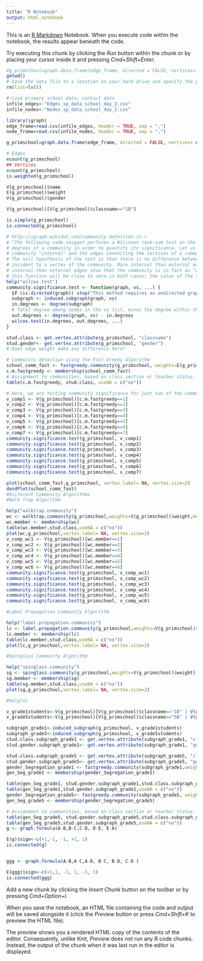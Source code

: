 ```yaml
---
title: "R Notebook"
output: html_notebook
---
```


This is an [R Markdown](http://rmarkdown.rstudio.com) Notebook. When you execute code within the notebook, the results appear beneath the code. 

Try executing this chunk by clicking the *Run* button within the chunk or by placing your cursor inside it and pressing *Cmd+Shift+Enter*. 

```r
#g_primschool=graph.data.frame(edge_frame, directed = FALSE, vertices= node_frame)
getwd()
# Save the data file to a location on your hard drive and specify the path here (Windows systems use forward slashes)
rm(list=ls())  

# Load primary school data, contact data
infile_edges<-"Edges_sp_data_school_day_2.csv"
infile_nodes<-"Nodes_sp_data_school_day_2.csv"

library(igraph)
edge_frame=read.csv(infile_edges, header = TRUE, sep = ",")
node_frame=read.csv(infile_nodes, header = TRUE, sep = ",")

g_primschool=graph.data.frame(edge_frame, directed = FALSE, vertices= node_frame)
```



```r
# Edges
ecount(g_primschool)
## Vertices
vcount(g_primschool)
is.weighted(g_primschool)

V(g_primschool)$name
E(g_primschool)$weight
V(g_primschool)$gender

V(g_primschool)[V(g_primschool)$classname=="1B"]

is.simple(g_primschool)
is.connected(g_primschool)
```

```r
# http://igraph.wikidot.com/community-detection-in-r
# "The following code snippet performs a Wilcoxon rank-sum test on the "internal" and "external"
# degrees of a community in order to quantify its significance. Let us call the edges within a 
# community "internal" and the edges connecting the vertices of a community with the rest of the graph "external".
# The null hypothesis of the test is that there is no difference between the number of "internal" and "external" edges 
# incident to a vertex of the community. More internal than external edges show that the community is significant; less 
# internal than external edges show that the community is in fact an "anti-community". The p-value of the test performed by 
# this function will be close to zero in both cases; the value of the test statistic tells us whether we have a community or an anti-community."
help("wilcox.test")
community.significance.test <- function(graph, vs, ...) {
  if (is.directed(graph)) stop("This method requires an undirected graph")
  subgraph <- induced.subgraph(graph, vs)
  in.degrees <- degree(subgraph)
  # Total degree among nodes in the vs list, minus the degree within the subgraph 
  out.degrees <- degree(graph, vs) - in.degrees
  wilcox.test(in.degrees, out.degrees, ...)
}
```

```r
stud.class <- get.vertex.attribute(g_primschool, "classname")
stud.gender<- get.vertex.attribute(g_primschool, "gender")
# Does edge weight make any difference here?
```


```r
# Community detection using the Fast Greedy Algorithm
school_comm_fast <- fastgreedy.community(g_primschool, weights=E(g_primschool)$weight)
c.m.fastgreedy <- membership(school_comm_fast)
# Assignment to communities, based on class section or teacher status. This analysis can be extended to gender (see below).
table(c.m.fastgreedy, stud.class, useNA = c("no"))
```


```r
# Here, we are testing community significance for just two of the communities. Students will complete tests for the remainder of communities for each algorithm. 
v_comp1 <- V(g_primschool)[c.m.fastgreedy==1]
v_comp2 <- V(g_primschool)[c.m.fastgreedy==2]
v_comp3 <- V(g_primschool)[c.m.fastgreedy==3]
v_comp4 <- V(g_primschool)[c.m.fastgreedy==4]
v_comp5 <- V(g_primschool)[c.m.fastgreedy==5]
v_comp6 <- V(g_primschool)[c.m.fastgreedy==6]
v_comp7 <- V(g_primschool)[c.m.fastgreedy==7]
community.significance.test(g_primschool, v_comp1)
community.significance.test(g_primschool, v_comp2)
community.significance.test(g_primschool, v_comp3)
community.significance.test(g_primschool, v_comp4)
community.significance.test(g_primschool, v_comp5)
community.significance.test(g_primschool, v_comp6)
community.significance.test(g_primschool, v_comp7)
```




```r
plot(school_comm_fast,g_primschool, vertex.label= NA, vertex.size=2)
dendPlot(school_comm_fast)
#Diiferent Community Algorithms
#Walk Trap Algorithm
```

```r
help("walktrap.community")
wc <- walktrap.community(g_primschool,weights=V(g_primschool)$weight,membership = TRUE)
wc.member <- membership(wc)
table(wc.member,stud.class,useNA = c("no"))
plot(wc,g_primschool,vertex.label= NA, vertex.size=2)
v_comp_wc1 <- V(g_primschool)[wc.member==1]
v_comp_wc2 <- V(g_primschool)[wc.member==2]
v_comp_wc3 <- V(g_primschool)[wc.member==3]
v_comp_wc4 <- V(g_primschool)[wc.member==4]
v_comp_wc5 <- V(g_primschool)[wc.member==5]
v_comp_wc6 <- V(g_primschool)[wc.member==6]
community.significance.test(g_primschool, v_comp_wc1)
community.significance.test(g_primschool, v_comp_wc2)
community.significance.test(g_primschool, v_comp_wc3)
community.significance.test(g_primschool, v_comp_wc4)
community.significance.test(g_primschool, v_comp_wc5)
community.significance.test(g_primschool, v_comp_wc6)
```


```r

#Label Propagation Community Algorithm

help("label.propagation.community")
lc <- label.propagation.community(g_primschool,weights=V(g_primschool)$weight)
lc.member <- membership(lc)
table(lc.member,stud.class,useNA = c("no"))
plot(lc,g_primschool,vertex.label= NA, vertex.size=2)
```


```r
#Spinglass Community Algorithm

help("spinglass.community")
sg <- spinglass.community(g_primschool,weights=V(g_primschool)$weight)
sg.member <- membership(sg)
table(sg.member,stud.class,useNA = c("no"))
plot(sg,g_primschool,vertex.label= NA, vertex.size=2)

```


```r
#help(n)

v_grade1students<-V(g_primschool)[V(g_primschool)$classname=="1B" | V(g_primschool)$classname=="1A"]
v_grade5students<-V(g_primschool)[V(g_primschool)$classname=="5B" | V(g_primschool)$classname=="5A"]
```



```r
subgraph_grade1<-induced_subgraph(g_primschool, v_grade1students)
subgraph_grade5<-induced_subgraph(g_primschool, v_grade5students)
stud.class.subgraph_grade1 <- get.vertex.attribute(subgraph_grade1, "classname")
stud.gender.subgraph_grade1<- get.vertex.attribute(subgraph_grade1, "gender")

stud.class.subgraph_grade5 <- get.vertex.attribute(subgraph_grade5, "classname")
stud.gender.subgraph_grade5<- get.vertex.attribute(subgraph_grade5, "gender")
gender_Segregation_grade1 <- fastgreedy.community(subgraph_grade1,weights=E(subgraph_grade1)$weight)
gen_Seg_grade1 <- membership(gender_Segregation_grade1)

table(gen_Seg_grade1, stud.gender.subgraph_grade1,stud.class.subgraph_grade1, useNA = c("no"))
table(gen_Seg_grade1,stud.gender.subgraph_grade1,useNA = c("no"))
gender_Segregation_grade5<- fastgreedy.community(subgraph_grade5, weights=E(subgraph_grade5)$weight)
gen_Seg_grade5 <- membership(gender_Segregation_grade5)
```


```r

# Assignment to communities, based on class section or teacher status. This analysis can be extended to gender (see below).
table(gen_Seg_grade5, stud.gender.subgraph_grade5,stud.class.subgraph_grade5, useNA = c("no"))
table(gen_Seg_grade5,stud.gender.subgraph_grade5,useNA = c("no"))
g <- graph.formula(A-B,B-C,C-D, D-E, E-A)

E(g)$sign<-c(+1,-1, -1, +1, 1)
is.connected(g)


ggg <- graph.formula(A-B,A-C,A-D, B-C, B-D, C-D )

E(ggg)$sign<-c(+1,1, -1, 1, -1, 1)
is.connected(ggg)

```

Add a new chunk by clicking the *Insert Chunk* button on the toolbar or by pressing *Cmd+Option+I*.

When you save the notebook, an HTML file containing the code and output will be saved alongside it (click the *Preview* button or press *Cmd+Shift+K* to preview the HTML file). 

The preview shows you a rendered HTML copy of the contents of the editor. Consequently, unlike *Knit*, *Preview* does not run any R code chunks. Instead, the output of the chunk when it was last run in the editor is displayed.

